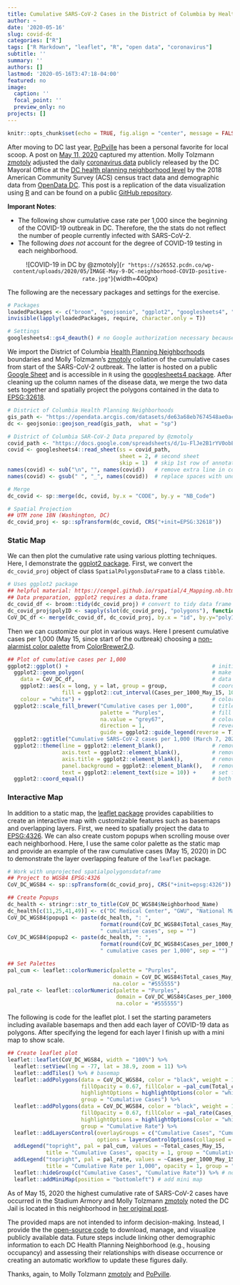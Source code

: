```yaml
---
title: Cumulative SARS-CoV-2 Cases in the District of Columbia by Health Planning Neighborhoods
author: ~
date: '2020-05-16'
slug: covid-dc
categories: ["R"]
tags: ["R Markdown", "leaflet", "R", "open data", "coronavirus"]
subtitle: ''
summary: ''
authors: []
lastmod: '2020-05-16T3:47:18-04:00'
featured: no
image:
  caption: ''
  focal_point: ''
  preview_only: no
projects: []
---
```


```r
knitr::opts_chunk$set(echo = TRUE, fig.align = "center", message = FALSE, warning = FALSE, cache = FALSE)
```

After moving to DC last year, [PoPville](https://twitter.com/PoPville) has been a personal favorite for local scoop. A post on [May 11, 2020](https://www.popville.com/2020/05/dc-neighborhood-covid-coronavirus-map-population/#more-234053) captured my attention. Molly Tolzmann [zmotoly](https://twitter.com/zmotoly) adjusted the daily [coronavirus data](https://coronavirus.dc.gov/page/coronavirus-data) publicly released by the DC Mayoral Office at the [DC health planning neighborhood level](https://opendata.dc.gov/datasets/dc-health-planning-neighborhoods) by the 2018 American Community Survey (ACS) census tract data and demographic data from [OpenData DC](https://opendata.dc.gov/). This post is a replication of the data visualization using [R](https://cran.r-project.org/) and can be found on a public [GitHub repository](https://github.com/idblr/coviDC). 

**Imporant Notes**:

- The following show cumulative case rate per 1,000 since the beginning of the COVID-19 outbreak in DC. Therefore, the the stats do not reflect the number of people currently infected with SARS-CoV-2. 
- The following *does not* account for the degree of COVID-19 testing in each neighborhood.

<center>

![COVID-19 in DC by @zmotoly](`r "https://s26552.pcdn.co/wp-content/uploads/2020/05/IMAGE-May-9-DC-neighborhood-COVID-positive-rate.jpg"`){width=400px}

</center>

The following are the necessary packages and settings for the exercise. 
```r
# Packages
loadedPackages <- c("broom", "geojsonio", "ggplot2", "googlesheets4", "htmlwidgets", "leaflet", "sp", "stringr")
invisible(lapply(loadedPackages, require, character.only = T))

# Settings
googlesheets4::gs4_deauth() # no Google authorization necessary because we are not reading a public repo
```

We import the District of Columbia [Health Planning Neighborhoods](https://opendata.dc.gov/datasets/acs-2018-population-variables-tract/data) boundaries and Molly Tolzmann's [zmotoly](https://twitter.com/zmotoly) collation of the cumulative cases from start of the SARS-CoV-2 outbreak. The latter is hosted on a public [Google Sheet]("https://docs.google.com/spreadsheets/d/1u-FlJe2B1rYV0obEosHBks9utkU30-C2TSkHka6AVS8/edit#gid=1923705378") and is accessible in `R` using the [googlesheets4 package](https://github.com/tidyverse/googlesheets4). After cleaning up the column names of the disease data, we merge the two data sets together and spatially project the polygons contained in the data to [EPSG:32618](https://epsg.io/32618).
```r
# District of Columbia Health Planning Neighborhoods
gis_path <- "https://opendata.arcgis.com/datasets/de63a68eb7674548ae0ac01867123f7e_13.geojson"
dc <- geojsonio::geojson_read(gis_path,  what = "sp")

# District of Columbia SAR-CoV-2 Data prepared by @zmotoly
covid_path <- "https://docs.google.com/spreadsheets/d/1u-FlJe2B1rYV0obEosHBks9utkU30-C2TSkHka6AVS8/edit#gid=1923705378"
covid <- googlesheets4::read_sheet(ss = covid_path,
                                   sheet = 2, # second sheet
                                   skip = 1)  # skip 1st row of annotation
names(covid) <- sub("\n", "", names(covid))   # remove extra line in column names
names(covid) <- gsub(" ", "_", names(covid))  # replace spaces with underscore

# Merge
dc_covid <- sp::merge(dc, covid, by.x = "CODE", by.y = "NB_Code")

# Spatial Projection
## UTM zone 18N (Washington, DC)
dc_covid_proj <- sp::spTransform(dc_covid, CRS("+init=EPSG:32618"))
```

### Static Map

We can then plot the cumulative rate using various plotting techniques. Here, I demonstrate the [ggplot2 package](https://github.com/tidyverse/ggplot2). First, we convert the `dc_covid_proj` object of class `SpatialPolygonsDataFrame` to a class `tibble`. 
```r
# Uses ggplot2 package
## helpful material: https://cengel.github.io/rspatial/4_Mapping.nb.html
## Data preparation, ggplot2 requires a data.frame
dc_covid_df <- broom::tidy(dc_covid_proj) # convert to tidy data frame
dc_covid_proj$polyID <- sapply(slot(dc_covid_proj, "polygons"), function(x) slot(x, "ID")) # preserve polygon id
CoV_DC_df <- merge(dc_covid_df, dc_covid_proj, by.x = "id", by.y="polyID") # merge data
```

Then we can customize our plot in various ways. Here I present cumulative cases per 1,000 (May 15, since start of the outbreak) choosing a [non-alarmist color palette](https://blog.mapbox.com/7-best-practices-for-mapping-a-pandemic-9f203576a132?gi=6907699c528e) from [ColorBrewer2.0](https://colorbrewer2.org/).
```r
## Plot of cumulative cases per 1,000
ggplot2::ggplot() +                                             # initialize ggplot object
  ggplot2::geom_polygon(                                        # make a polygon
    data = CoV_DC_df,                                           # data frame
    ggplot2::aes(x = long, y = lat, group = group,              # coordinates, and group them by polygons
                 fill = ggplot2::cut_interval(Cases_per_1000_May_15, 10)),       # variable to use for filling
    colour = "white") +                                         # color of polygon borders
  ggplot2::scale_fill_brewer("Cumulative cases per 1,000",      # title of colorkey 
                             palette = "Purples",               # fill with brewer colors 
                             na.value = "grey67",               # color for NA (The National Mall)
                             direction = 1,                     # reverse colors in colorkey
                             guide = ggplot2::guide_legend(reverse = T)) +  # reverse order of colokey
  ggplot2::ggtitle("Cumulative SARS-CoV-2 cases per 1,000 (March 7, 2020 - May 15, 2020)") + # add title
  ggplot2::theme(line = ggplot2::element_blank(),               # remove axis lines
                 axis.text = ggplot2::element_blank(),          # remove tickmarks
                 axis.title = ggplot2::element_blank(),         # remove axis labels
                 panel.background = ggplot2::element_blank(),   # remove background gridlines
                 text = ggplot2::element_text(size = 10)) +     # set font size
  ggplot2::coord_equal()                                        # both axes the same scale
```

### Interactive Map

In addition to a static map, the [leaflet package](https://github.com/rstudio/leaflet) provides capabilities to create an interactive map with customizable features such as basemaps and overlapping layers. First, we need to spatially project the data to [EPSG:4326](https://epsg.io/4326). We can also create custom popups when scrolling mouse over each neighborhood. Here, I use the same color palette as the static map and provide an example of the raw cumulative cases (May 15, 2020) in DC to demonstrate the layer overlapping feature of the `leaflet` package.

```r
# Work with unprojected spatialpolygonsdataframe
## Project to WGS84 EPSG:4326
CoV_DC_WGS84 <- sp::spTransform(dc_covid_proj, CRS("+init=epsg:4326"))

## Create Popups
dc_health <- stringr::str_to_title(CoV_DC_WGS84$Neighborhood_Name)
dc_health[c(11,25,41,49)] <- c("DC Medical Center", "GWU", "National Mall", "SW/Waterfront" )
CoV_DC_WGS84$popup1 <- paste(dc_health, ": ",
                             format(round(CoV_DC_WGS84$Total_cases_May_15, digits = 0), big.mark = ",", trim = T),
                             " cumulative cases", sep = "")
CoV_DC_WGS84$popup2 <- paste(dc_health, ": ",
                             format(round(CoV_DC_WGS84$Cases_per_1000_May_15, digits = 0), big.mark = ",", trim = T),
                             " cumulative cases per 1,000", sep = "")

## Set Palettes
pal_cum <- leaflet::colorNumeric(palette = "Purples",
                                 domain = CoV_DC_WGS84$Total_cases_May_15,
                                 na.color = "#555555")
pal_rate <- leaflet::colorNumeric(palette = "Purples",
                                  domain = CoV_DC_WGS84$Cases_per_1000_May_15,
                                  na.color = "#555555")
```

The following is code for the leaflet plot. I set the starting parameters including available basemaps and then add each layer of COVID-19 data as polygons. After specifying the legend for each layer I finish up with a mini map to show scale. 
```r
## Create leaflet plot
leaflet::leaflet(CoV_DC_WGS84, width = "100%") %>%                        # initial data
  leaflet::setView(lng = -77, lat = 38.9, zoom = 11) %>%                  # starting coordinates
  leaflet::addTiles() %>% # basemap
  leaflet::addPolygons(data = CoV_DC_WGS84, color = "black", weight = 1, smoothFactor = 0.5, opacity = 1,
                       fillOpacity = 0.67, fillColor = ~pal_cum(Total_cases_May_15), popup = ~popup1,
                       highlightOptions = highlightOptions(color = "white", weight = 2, bringToFront = TRUE),
                       group = "Cumulative Cases") %>%
  leaflet::addPolygons(data = CoV_DC_WGS84, color = "black", weight = 1, smoothFactor = 0.5, opacity = 1,
                       fillOpacity = 0.67, fillColor = ~pal_rate(Cases_per_1000_May_15), popup = ~popup2,
                       highlightOptions = highlightOptions(color = "white", weight = 2, bringToFront = TRUE),
                       group = "Cumulative Rate") %>%
  leaflet::addLayersControl(overlayGroups = c("Cumulative Cases", "Cumulative Rate"), # layer selection
                            options = layersControlOptions(collapsed = FALSE)) %>%     
  addLegend("topright", pal = pal_cum, values = ~Total_cases_May_15,                  # legend for cases
            title = "Cumulative Cases", opacity = 1, group = "Cumulative Cases") %>%
  addLegend("topright", pal = pal_rate, values = ~Cases_per_1000_May_15,              # legend for rate
            title = "Cumulative Rate per 1,000", opacity = 1, group = "Cumulative Rate") %>%
  leaflet::hideGroup(c("Cumulative Cases", "Cumulative Rate")) %>% # no data shown (default)
  leaflet::addMiniMap(position = "bottomleft") # add mini map
```

As of May 15, 2020 the highest cumulative rate of SARS-CoV-2 cases have occurred in the Stadium Armory and Molly Tolzmann [zmotoly](https://twitter.com/zmotoly) noted the DC Jail is located in this neighborhood in [her original post](https://www.popville.com/2020/05/dc-neighborhood-covid-coronavirus-map-population/#more-234053).

The provided maps are not intended to inform decision-making. Instead, I provide the the [open-source code](https://github.com/idblr/coviDC) to download, manage, and visualize publicly available data. Future steps include linking other demographic information to each DC Health Planning Neighborhood (e.g., housing occupancy) and assessing their relationships with disease occurrence or creating an automatic workflow to update these figures daily.

Thanks, again, to Molly Tolzmann [zmotoly](https://twitter.com/zmotoly) and [PoPville](https://twitter.com/PoPville).
